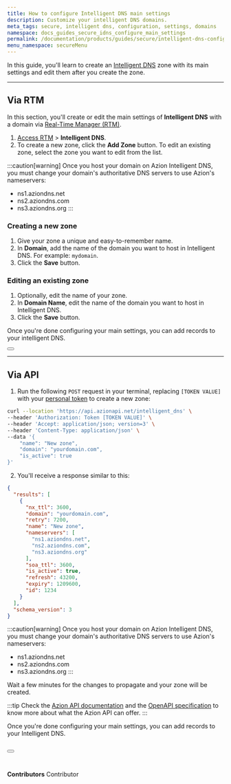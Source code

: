 ```yaml
---
title: How to configure Intelligent DNS main settings
description: Customize your intelligent DNS domains.
meta_tags: secure, intelligent dns, configuration, settings, domains
namespace: docs_guides_secure_idns_configure_main_settings
permalink: /documentation/products/guides/secure/intelligent-dns-configure-main-settings/
menu_namespace: secureMenu
---
```



In this guide, you'll learn to create an [Intelligent DNS](/en/documentation/products/intelligent-dns/) zone with its main settings and edit them after you create the zone.

---

## Via RTM

In this section, you'll create or edit the main settings of **Intelligent DNS** with a domain via [Real-Time Manager (RTM)](https://manager.azion.com).

1. [Access RTM](/en/documentation/products/guides/how-to-access-rtm/) > **Intelligent DNS**.
2. To create a new zone, click the **Add Zone** button. To edit an existing zone, select the zone you want to edit from the list.

:::caution[warning]
Once you host your domain on Azion Intelligent DNS, you must change your domain's authoritative DNS servers to use Azion's nameservers:

- ns1.aziondns.net
- ns2.aziondns.com
- ns3.aziondns.org
:::

### Creating a new zone

1. Give your zone a unique and easy-to-remember name.
2. In **Domain**, add the name of the domain you want to host in Intelligent DNS. For example: `mydomain`.
3. Click the **Save** button.

### Editing an existing zone

1. Optionally, edit the name of your zone.
2. In **Domain Name**, edit the name of the domain you want to host in Intelligent DNS.
3. Click the **Save** button.

Once you're done configuring your main settings, you can add records to your intelligent DNS.

<Button href="/en/documentation/products/guides/secure/add-records//" text="go to add records guide" variant="secondary"></Button>

---

## Via API

1. Run the following `POST` request in your terminal, replacing `[TOKEN VALUE]` with your [personal token](/en/documentation/products/guides/personal-tokens/) to create a new zone:

```bash
curl --location 'https://api.azionapi.net/intelligent_dns' \
--header 'Authorization: Token [TOKEN VALUE]' \
--header 'Accept: application/json; version=3' \
--header 'Content-Type: application/json' \
--data '{
    "name": "New zone",
    "domain": "yourdomain.com",
    "is_active": true
}'
```

2. You'll receive a response similar to this:

```json
{
  "results": [
    {
      "nx_ttl": 3600,
      "domain": "yourdomain.com",
      "retry": 7200,
      "name": "New zone",
      "nameservers": [
        "ns1.aziondns.net",
        "ns2.aziondns.com",
        "ns3.aziondns.org"
      ],
      "soa_ttl": 3600,
      "is_active": true,
      "refresh": 43200,
      "expiry": 1209600,
      "id": 1234
    }
  ],
  "schema_version": 3
}
```

:::caution[warning]
Once you host your domain on Azion Intelligent DNS, you must change your domain's authoritative DNS servers to use Azion's nameservers:

- ns1.aziondns.net
- ns2.aziondns.com
- ns3.aziondns.org
:::

Wait a few minutes for the changes to propagate and your zone will be created.

:::tip
Check the [Azion API documentation](https://api.azion.com/) and the [OpenAPI specification](https://github.com/aziontech/azionapi-openapi/) to know more about what the Azion API can offer.
:::

Once you're done configuring your main settings, you can add records to your Intelligent DNS.

<Button href="/en/documentation/products/guides/secure/add-records/" text="go to add records guide" variant="secondary"></Button>
<br /><br />
---

**Contributors** <ContributorList>Contributor</ContributorList>
